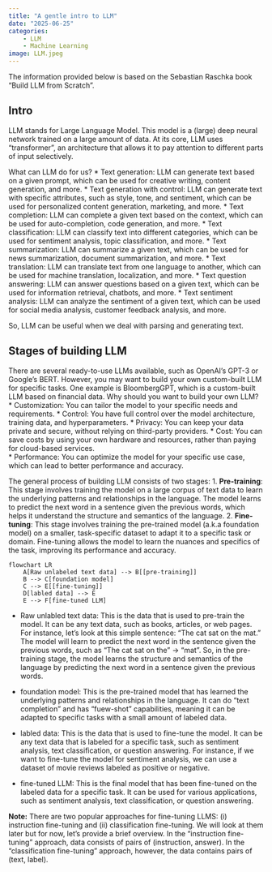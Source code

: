 ```yaml
---
title: "A gentle intro to LLM"
date: "2025-06-25"
categories:
    - LLM
    - Machine Learning
image: LLM.jpeg
---
```


The information provided below is based on the Sebastian Raschka book "Build LLM from Scratch". 


## Intro

LLM stands for Large Language Model. This model is a (large) deep neural network trained on a large amount of data. 
At its core, LLM uses "transformer", an architecture that allows it to pay attention to different parts of input selectively.

What can LLM do for us?
* Text generation: LLM can generate text based on a given prompt, which can be used for creative writing, content generation, and more.
* Text generation with control: LLM can generate text with specific attributes, such as style, tone, and sentiment, which can be used for personalized content generation, marketing, and more.
* Text completion: LLM can complete a given text based on the context, which can be used for auto-completion, code generation, and more.
* Text classification: LLM can classify text into different categories, which can be used for sentiment analysis, topic classification, and more.
* Text summarization: LLM can summarize a given text, which can be used for news summarization, document summarization, and more.
* Text translation: LLM can translate text from one language to another, which can be used for machine translation, localization, and more.
* Text question answering: LLM can answer questions based on a given text, which can be used for information retrieval, chatbots, and more.
* Text sentiment analysis: LLM can analyze the sentiment of a given text, which can be used for social media analysis, customer feedback analysis, and more.

So, LLM can be useful when we deal with parsing and generating text. 


## Stages of building LLM
There are several ready-to-use LLMs available, such as OpenAI's GPT-3 or Google's BERT. However, you may want to build your own custom-built LLM for specific tasks. One example is BloombergGPT, which is a custom-built LLM based on financial data. Why should you want to build your own LLM?
* Customization: You can tailor the model to your specific needs and requirements.
* Control: You have full control over the model architecture, training data, and hyperparameters.
* Privacy: You can keep your data private and secure, without relying on third-party providers.
* Cost: You can save costs by using your own hardware and resources, rather than paying for cloud-based services.  
* Performance: You can optimize the model for your specific use case, which can lead to better performance and accuracy.

The general process of building LLM consists of two stages:
1. **Pre-training**: This stage involves training the model on a large corpus of text data to learn the underlying patterns and relationships in the language. The model learns to predict the next word in a sentence given the previous words, which helps it understand the structure and semantics of the language.
2. **Fine-tuning**: This stage involves training the pre-trained model (a.k.a foundation model) on a smaller, task-specific dataset to adapt it to a specific task or domain. Fine-tuning allows the model to learn the nuances and specifics of the task, improving its performance and accuracy.

```mermaid
flowchart LR
    A[Raw unlabeled text data] --> B[[pre-training]]
    B --> C[foundation model]
    C --> E[[fine-tuning]]
    D[labled data] --> E
    E --> F[fine-tuned LLM]
```

* Raw unlabled text data: This is the data that is used to pre-train the model. It can be any text data, such as books, articles, or web pages. For instance, let's look at this simple sentence: "The cat sat on the mat." The model will learn to predict the next word in the sentence given the previous words, such as "The cat sat on the" -> "mat". So,
in the pre-training stage, the model learns the structure and semantics of the language by predicting the next word in a sentence given the previous words.

* foundation model: This is the pre-trained model that has learned the underlying patterns and relationships in the language. It can do "text completion" and has "fuew-shot" capabilities, meaning it can be adapted to specific tasks with a small amount of labeled data. 

* labled data: This is the data that is used to fine-tune the model. It can be any text data that is labeled for a specific task, such as sentiment analysis, text classification, or question answering. For instance, if we want to fine-tune the model for sentiment analysis, we can use a dataset of movie reviews labeled as positive or negative.

* fine-tuned LLM: This is the final model that has been fine-tuned on the labeled data for a specific task. It can be used for various applications, such as sentiment analysis, text classification, or question answering. 

**Note:** There are two popular approaches for fine-tuning LLMS: (i) instruction fine-tuning and (ii) classification fine-tuning. We will look at them later but for now, let's provide a brief overview. In the "instruction fine-tuning" approach, data consists of pairs of (instruction, answer). In the "classification fine-tuning" approach, however, the data contains pairs of (text, label). 

